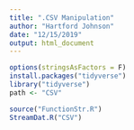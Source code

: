 ```yaml
---
title: ".CSV Manipulation"
author: "Hartford Johnson"
date: "12/15/2019"
output: html_document
---
```


```r
options(stringsAsFactors = F)
install.packages("tidyverse")
library("tidyverse")
path <- "CSV"
```

```r
source("FunctionStr.R")
StreamDat.R("CSV")
```
